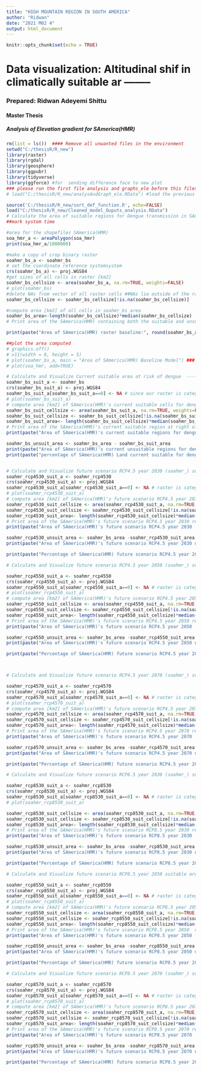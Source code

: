 ```yaml
---
title: "HIGH MOUNTAIN REGION IN SOUTH AMERICA"
author: "Ridwan"
date: "2021 M02 4"
output: html_document
---
```


```r
knitr::opts_chunk$set(echo = TRUE)
```
# Data visualization: Altitudinal shif in climatically suitable ar --------
### Prepared: Ridwan Adeyemi Shittu
#### Master Thesis

##### Analysis of Elevation gradient for SAmerica(HMR) #########################



```r
rm(list = ls())  #### Remove all unwanted files in the environment
setwd("C:/thesisR/R_new")
library(raster)
library(rgdal)
library(geosphere)
library(ggpubr)
library(tidyverse)
library(ggforce) #for  sending difference face to new plot
### please run the first file analysis and graphs_ele before this files#########
# load("C:/thesisR/R_new/analysAndGraph_ele.RData") #load the previous file Analysis and graph ele

source('C:/thesisR/R_new/sort_def_function.R', echo=FALSE)
load("C:/thesisR/R_new/Cleaned_model_Ouputs_analysis.RData")
# Calculate the area of suitable regions for Dengue transmission in SAmerica HMR for current and future scenarios --------
##mark system time

```


```r
#area for the shapefiles SAmerica(HMR)
soa_hmr_a <- areaPolygon(soa_hmr)
print(soa_hmr_a/1000000)

#make a copy of crop binary raster
soahmr_bs_a <- soahmr_bs
# set the coordinate reference systemsystem
crs(soahmr_bs_a) <- proj.WGS84
#get sizes of all cells in raster [km2]
soahmr_bs_cellsize <- area(soahmr_bs_a, na.rm=TRUE, weights=FALSE)
# plot(soahmr_bs)
#delete NAs from vector of all raster cells ##NAs lie outside of the rastered region, can thus be omitted
soahmr_bs_cellsize <- soahmr_bs_cellsize[!is.na(soahmr_bs_cellsize)]

#compute area [km2] of all cells in soahmr_bs_area
soahmr_bs_area<-length(soahmr_bs_cellsize)*median(soahmr_bs_cellsize)
# Print area of the SAmerica(HMR) containing both the suitable and unsuitable regions to confirm the area of SAmerica(HMR) is correct

print(paste("Area of SAmerica(HMR) raster baseline:", round(soahmr_bs_area, digits = 1), "Km2"))

##plot the area computed
# graphics.off()
# x11(width = 8, height = 5)
# plot(soahmr_bs_a, main = "Area of SAmerica(HMR) Baseline Model") ### get a levelplot function
# plot(soa_hmr, add=TRUE)


```

```r
# Calculate and Visualize Current suitable area at risk of dengue  --------
soahmr_bs_suit_a <- soahmr_bs
crs(soahmr_bs_suit_a) <- proj.WGS84
soahmr_bs_suit_a[soahmr_bs_suit_a==0] <- NA # since our raster is categorical i.e 0 for unsuitable and 1 for suitable. Set the value of unsuitable to zero to get only the suitable areas out
# plot(soahmr_bs_suit_a)
# compute area [km2] of SAmerica(HMR)'s current suitable cells for dengue transmission
soahmr_bs_suit_cellsize <- area(soahmr_bs_suit_a, na.rm=TRUE, weights=FALSE)
soahmr_bs_suit_cellsize <- soahmr_bs_suit_cellsize[!is.na(soahmr_bs_suit_cellsize)]
soahmr_bs_suit_area<- length(soahmr_bs_suit_cellsize)*median(soahmr_bs_suit_cellsize)
# Print area of the SAmerica(HMR)'s current suitable region at right of dengue
print(paste("Area of SAmerica(HMR)'s current suitable regions for dengue tranmission:", round(soahmr_bs_suit_area, digits = 1), "Km2"))

soahmr_bs_unsuit_area <- soahmr_bs_area - soahmr_bs_suit_area
print(paste("Area of SAmerica(HMR)'s current unsuitable regions for dengue tranmission:", round(soahmr_bs_unsuit_area, digits = 1), "Km2"))
print(paste("percentage of SAmerica(HMR) Land current suitable for dengue transmission:", round((soahmr_bs_suit_area/soahmr_bs_area)*100,digits = 1), "%" ))



```

```r
# Calculate and Visualize future scenario RCP4.5 year 2030 (soahmr_) suitable area at risk of dengue  --------
soahmr_rcp4530_suit_a <- soahmr_rcp4530
crs(soahmr_rcp4530_suit_a) <- proj.WGS84
soahmr_rcp4530_suit_a[soahmr_rcp4530_suit_a==0] <- NA # raster is categorical i.e 0 for unsuitable and 1 for suitable. Set the value of unsuitable to zero to get only the suitable areas out
# plot(soahmr_rcp4530_suit_a)
# compute area [km2] of SAmerica(HMR)'s future scenario RCP4.5 year 2030 cells for dengue transmission
soahmr_rcp4530_suit_cellsize <- area(soahmr_rcp4530_suit_a, na.rm=TRUE, weights=FALSE)
soahmr_rcp4530_suit_cellsize <- soahmr_rcp4530_suit_cellsize[!is.na(soahmr_rcp4530_suit_cellsize)]
soahmr_rcp4530_suit_area<- length(soahmr_rcp4530_suit_cellsize)*median(soahmr_rcp4530_suit_cellsize)
# Print area of the SAmerica(HMR)'s future scenario RCP4.5 year 2030 region at right of dengue
print(paste("Area of SAmerica(HMR)'s future scenario RCP4.5 year 2030  suitable  for dengue tranmission:", round(soahmr_rcp4530_suit_area, digits = 1), "Km2"))

soahmr_rcp4530_unsuit_area <- soahmr_bs_area -soahmr_rcp4530_suit_area
print(paste("Area of SAmerica(HMR)'s future scenario RCP4.5 year 2030 unsuitable  for dengue tranmission:", round(soahmr_rcp4530_unsuit_area, digits = 1), "Km2"))

print(paste("Percentage of SAmerica(HMR) future scenario RCP4.5 year 2030 suitable for dengue transmission:", round((soahmr_rcp4530_suit_area/soahmr_bs_area)*100,digits = 1), "%" ))

# Calculate and Visualize future scenario RCP4.5 year 2050 (soahmr_) suitable area at risk of dengue  --------

soahmr_rcp4550_suit_a <- soahmr_rcp4550
crs(soahmr_rcp4550_suit_a) <- proj.WGS84
soahmr_rcp4550_suit_a[soahmr_rcp4550_suit_a==0] <- NA # raster is categorical i.e 0 for unsuitable and 1 for suitable. Set the value of unsuitable to zero to get only the suitable areas out
# plot(soahmr_rcp4550_suit_a)
# compute area [km2] of SAmerica(HMR)'s future scenario RCP4.5 year 2050 cells for dengue transmission
soahmr_rcp4550_suit_cellsize <- area(soahmr_rcp4550_suit_a, na.rm=TRUE, weights=FALSE)
soahmr_rcp4550_suit_cellsize <- soahmr_rcp4550_suit_cellsize[!is.na(soahmr_rcp4550_suit_cellsize)]
soahmr_rcp4550_suit_area<- length(soahmr_rcp4550_suit_cellsize)*median(soahmr_rcp4550_suit_cellsize)
# Print area of the SAmerica(HMR)'s future scenario RCP4.5 year 2050 region at right of dengue
print(paste("Area of SAmerica(HMR)'s future scenario RCP4.5 year 2050  suitable  for dengue tranmission:", round(soahmr_rcp4550_suit_area, digits = 1), "Km2"))

soahmr_rcp4550_unsuit_area <- soahmr_bs_area -soahmr_rcp4550_suit_area
print(paste("Area of SAmerica(HMR)'s future scenario RCP4.5 year 2050 unsuitable  for dengue tranmission:", round(soahmr_rcp4550_unsuit_area, digits = 1), "Km2"))

print(paste("Percentage of SAmerica(HMR) future scenario RCP4.5 year 2050 suitable for dengue transmission:", round((soahmr_rcp4550_suit_area/soahmr_bs_area)*100,digits = 1), "%" ))



# Calculate and Visualize future scenario RCP4.5 year 2070 (soahmr_) suitable area at risk of dengue  --------

soahmr_rcp4570_suit_a <- soahmr_rcp4570
crs(soahmr_rcp4570_suit_a) <- proj.WGS84
soahmr_rcp4570_suit_a[soahmr_rcp4570_suit_a==0] <- NA # raster is categorical i.e 0 for unsuitable and 1 for suitable. Set the value of unsuitable to zero to get only the suitable areas out
# plot(soahmr_rcp4570_suit_a)
# compute area [km2] of SAmerica(HMR)'s future scenario RCP4.5 year 2070 cells for dengue transmission
soahmr_rcp4570_suit_cellsize <- area(soahmr_rcp4570_suit_a, na.rm=TRUE, weights=FALSE)
soahmr_rcp4570_suit_cellsize <- soahmr_rcp4570_suit_cellsize[!is.na(soahmr_rcp4570_suit_cellsize)]
soahmr_rcp4570_suit_area<- length(soahmr_rcp4570_suit_cellsize)*median(soahmr_rcp4570_suit_cellsize)
# Print area of the SAmerica(HMR)'s future scenario RCP4.5 year 2070 region at right of dengue
print(paste("Area of SAmerica(HMR)'s future scenario RCP4.5 year 2070  suitable  for dengue tranmission:", round(soahmr_rcp4570_suit_area, digits = 1), "Km2"))

soahmr_rcp4570_unsuit_area <- soahmr_bs_area -soahmr_rcp4570_suit_area
print(paste("Area of SAmerica(HMR)'s future scenario RCP4.5 year 2070 unsuitable  for dengue tranmission:", round(soahmr_rcp4570_unsuit_area, digits = 1), "Km2"))

print(paste("Percentage of SAmerica(HMR) future scenario RCP4.5 year 2070 suitable for dengue transmission:", round((soahmr_rcp4570_suit_area/soahmr_bs_area)*100,digits = 1), "%" ))
```

```r
# Calculate and Visualize future scenario RCP8.5 year 2030 (soahmr_) suitable area at risk of dengue  --------

soahmr_rcp8530_suit_a <- soahmr_rcp8530
crs(soahmr_rcp8530_suit_a) <- proj.WGS84
soahmr_rcp8530_suit_a[soahmr_rcp8530_suit_a==0] <- NA # raster is categorical i.e 0 for unsuitable and 1 for suitable. Set the value of unsuitable to zero to get only the suitable areas out
# plot(soahmr_rcp8530_suit_a)

soahmr_rcp8530_suit_cellsize <- area(soahmr_rcp8530_suit_a, na.rm=TRUE, weights=FALSE)
soahmr_rcp8530_suit_cellsize <- soahmr_rcp8530_suit_cellsize[!is.na(soahmr_rcp8530_suit_cellsize)]
soahmr_rcp8530_suit_area<- length(soahmr_rcp8530_suit_cellsize)*median(soahmr_rcp8530_suit_cellsize)
# Print area of the SAmerica(HMR)'s future scenario RCP8.5 year 2030 region at right of dengue
print(paste("Area of SAmerica(HMR)'s future scenario RCP8.5 year 2030  suitable  for dengue tranmission:", round(soahmr_rcp8530_suit_area, digits = 1), "Km2"))

soahmr_rcp8530_unsuit_area <- soahmr_bs_area -soahmr_rcp8530_suit_area
print(paste("Area of SAmerica(HMR)'s future scenario RCP8.5 year 2030 unsuitable  for dengue tranmission:", round(soahmr_rcp8530_unsuit_area, digits = 1), "Km2"))

print(paste("Percentage of SAmerica(HMR) future scenario RCP8.5 year 2030 suitable for dengue transmission:", round((soahmr_rcp8530_suit_area/soahmr_bs_area)*100,digits = 1), "%" ))

# Calculate and Visualize future scenario RCP8.5 year 2050 suitable area at risk of dengue  --------

soahmr_rcp8550_suit_a <- soahmr_rcp8550
crs(soahmr_rcp8550_suit_a) <- proj.WGS84
soahmr_rcp8550_suit_a[soahmr_rcp8550_suit_a==0] <- NA # raster is categorical i.e 0 for unsuitable and 1 for suitable. Set the value of unsuitable to zero to get only the suitable areas out
# plot(soahmr_rcp8550_suit_a)
# compute area [km2] of SAmerica(HMR)'s future scenario RCP8.5 year 2050  cells for dengue transmission
soahmr_rcp8550_suit_cellsize <- area(soahmr_rcp8550_suit_a, na.rm=TRUE, weights=FALSE)
soahmr_rcp8550_suit_cellsize <- soahmr_rcp8550_suit_cellsize[!is.na(soahmr_rcp8550_suit_cellsize)]
soahmr_rcp8550_suit_area<- length(soahmr_rcp8550_suit_cellsize)*median(soahmr_rcp8550_suit_cellsize)
# Print area of the SAmerica(HMR)'s future scenario RCP8.5 year 2050  region at right of dengue
print(paste("Area of SAmerica(HMR)'s future scenario RCP8.5 year 2050  suitable  for dengue tranmission:", round(soahmr_rcp8550_suit_area, digits = 1), "Km2"))

soahmr_rcp8550_unsuit_area <- soahmr_bs_area -soahmr_rcp8550_suit_area
print(paste("Area of SAmerica(HMR)'s future scenario RCP8.5 year 2050 unsuitable  for dengue tranmission:", round(soahmr_rcp8550_unsuit_area, digits = 1), "Km2"))

print(paste("Percentage of SAmerica(HMR) future scenario RCP8.5 year 2050 suitable for dengue transmission:", round((soahmr_rcp8550_suit_area/soahmr_bs_area)*100,digits = 1), "%" ))

# Calculate and Visualize future scenario RCP8.5 year 2070 (soahmr_) suitable area at risk of dengue  --------

soahmr_rcp8570_suit_a <- soahmr_rcp8570
crs(soahmr_rcp8570_suit_a) <- proj.WGS84
soahmr_rcp8570_suit_a[soahmr_rcp8570_suit_a==0] <- NA # raster is categorical i.e 0 for unsuitable and 1 for suitable. Set the value of unsuitable to zero to get only the suitable areas out
# plot(soahmr_rcp8570_suit_a)
# compute area [km2] of SAmerica(HMR)'s future scenario RCP8.5 year 2070 cells for dengue transmission
soahmr_rcp8570_suit_cellsize <- area(soahmr_rcp8570_suit_a, na.rm=TRUE, weights=FALSE)
soahmr_rcp8570_suit_cellsize <- soahmr_rcp8570_suit_cellsize[!is.na(soahmr_rcp8570_suit_cellsize)]
soahmr_rcp8570_suit_area<- length(soahmr_rcp8570_suit_cellsize)*median(soahmr_rcp8570_suit_cellsize)
# Print area of the SAmerica(HMR)'s future scenario RCP8.5 year 2070 region at right of dengue
print(paste("Area of SAmerica(HMR)'s future scenario RCP8.5 year 2070  suitable  for dengue tranmission:", round(soahmr_rcp8570_suit_area, digits = 1), "Km2"))

soahmr_rcp8570_unsuit_area <- soahmr_bs_area -soahmr_rcp8570_suit_area
print(paste("Area of SAmerica(HMR)'s future scenario RCP8.5 year 2070 unsuitable  for dengue tranmission:", round(soahmr_rcp8570_unsuit_area, digits = 1), "Km2"))

print(paste("Percentage of SAmerica(HMR) future scenario RCP8.5 year 2070 suitable for dengue transmission:", round((soahmr_rcp8570_suit_area/soahmr_bs_area)*100,digits = 1), "%" ))
```


